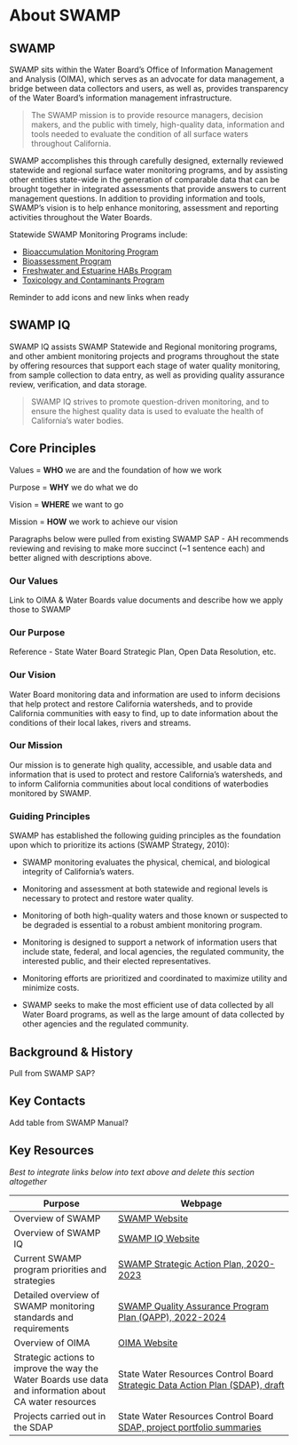 # About SWAMP

## SWAMP

SWAMP sits within the Water Board's Office of Information Management and Analysis (OIMA), which serves as an advocate for data management, a bridge between data collectors and users, as well as, provides transparency of the Water Board's information management infrastructure.

> The SWAMP mission is to provide resource managers, decision makers, and the public with timely, high-quality data, information and tools needed to evaluate the condition of all surface waters throughout California.

SWAMP accomplishes this through carefully designed, externally reviewed statewide and regional surface water monitoring programs, and by assisting other entities state-wide in the generation of comparable data that can be brought together in integrated assessments that provide answers to current management questions. In addition to providing information and tools, SWAMP's vision is to help enhance monitoring, assessment and reporting activities throughout the Water Boards.

Statewide SWAMP Monitoring Programs include:

-   [Bioaccumulation Monitoring Program](https://www.waterboards.ca.gov/water_issues/programs/swamp/bioaccumulation_monitoring.html)
-   [Bioassessment Program](https://www.waterboards.ca.gov/water_issues/programs/swamp/bioassessment/)
-   [Freshwater and Estuarine HABs Program](https://www.waterboards.ca.gov/water_issues/programs/swamp/freshwater_cyanobacteria.html)
-   [Toxicology and Contaminants Program](https://www.waterboards.ca.gov/water_issues/programs/swamp/spot/)

::: callout-note
Reminder to add icons and new links when ready
:::

## SWAMP IQ

SWAMP IQ assists SWAMP Statewide and Regional monitoring programs, and other ambient monitoring projects and programs throughout the state by offering resources that support each stage of water quality monitoring, from sample collection to data entry, as well as providing quality assurance review, verification, and data storage.

> SWAMP IQ strives to promote question-driven monitoring, and to ensure the highest quality data is used to evaluate the health of California's water bodies.

## Core Principles

::: callout-tip
Values = **WHO** we are and the foundation of how we work

Purpose = **WHY** we do what we do

Vision = **WHERE** we want to go

Mission = **HOW** we work to achieve our vision

Paragraphs below were pulled from existing SWAMP SAP - AH recommends reviewing and revising to make more succinct (\~1 sentence each) and better aligned with descriptions above.
:::

### Our Values

Link to OIMA & Water Boards value documents and describe how we apply those to SWAMP

### Our Purpose

Reference - State Water Board Strategic Plan, Open Data Resolution, etc.

### Our Vision

Water Board monitoring data and information are used to inform decisions that help protect and restore California watersheds, and to provide California communities with easy to find, up to date information about the conditions of their local lakes, rivers and streams.

### Our Mission

Our mission is to generate high quality, accessible, and usable data and information that is used to protect and restore California’s watersheds, and to inform California communities about local conditions of waterbodies monitored by SWAMP.

### Guiding Principles 

SWAMP has established the following guiding principles as the foundation upon which to prioritize its actions (SWAMP Strategy, 2010):

-   SWAMP monitoring evaluates the physical, chemical, and biological integrity of California’s waters.

-   Monitoring and assessment at both statewide and regional levels is necessary to protect and restore water quality.

-   Monitoring of both high-quality waters and those known or suspected to be degraded is essential to a robust ambient monitoring program.

-   Monitoring is designed to support a network of information users that include state, federal, and local agencies, the regulated community, the interested public, and their elected representatives.

-   Monitoring efforts are prioritized and coordinated to maximize utility and minimize costs.

-   SWAMP seeks to make the most efficient use of data collected by all Water Board programs, as well as the large amount of data collected by other agencies and the regulated community.

## Background & History

Pull from SWAMP SAP?

## Key Contacts

Add table from SWAMP Manual?

## Key Resources

*Best to integrate links below into text above and delete this section altogether*

| Purpose                                                                                                 | Webpage                                                                                                                                                                       |
|---------------------------------------------------------------------------------------------------------|-------------------------------------------------------------------------------------------------------------------------------------------------------------------------------|
| Overview of SWAMP                                                                                       | [SWAMP Website](https://www.waterboards.ca.gov/water_issues/programs/swamp/)                                                                                                  |
| Overview of SWAMP IQ                                                                                    | [SWAMP IQ Website](https://www.waterboards.ca.gov/water_issues/programs/swamp/swamp_iq)                                                                                       |
| Current SWAMP program priorities and strategies                                                         | [SWAMP Strategic Action Plan, 2020-2023](https://docs.google.com/document/d/1g08L8GUHdEMLCxNS1vppNEXobf4bYOmK/edit?usp=sharing&ouid=118425894617420506258&rtpof=true&sd=true) |
| Detailed overview of SWAMP monitoring standards and requirements                                        | [SWAMP Quality Assurance Program Plan (QAPP), 2022-2024](https://docs.google.com/document/d/16QmALh0kkREJSKMvVb6fcKkLsWiAsiTAIJKfzpBRoPc/edit#heading=h.q961pnmk2sje)         |
| Overview of OIMA                                                                                        | [OIMA Website](https://www.waterboards.ca.gov/resources/oima/)                                                                                                                |
| Strategic actions to improve the way the Water Boards use data and information about CA water resources | State Water Resources Control Board [Strategic Data Action Plan (SDAP), draft](https://www.waterboards.ca.gov/resources/data_databases/docs/sdap_draft.pdf)                   |
| Projects carried out in the SDAP                                                                        | State Water Resources Control Board [SDAP, project portfolio summaries](https://docs.google.com/document/d/1Kg0tzfRJljwsmFQ2Qyzt_rPW8CrXX3oKWO6myH3ECVo/edit?usp=sharing)     |
